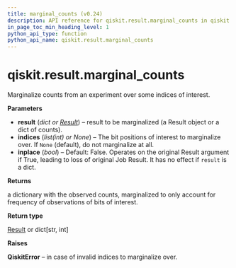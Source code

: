 ```yaml
---
title: marginal_counts (v0.24)
description: API reference for qiskit.result.marginal_counts in qiskit v0.24
in_page_toc_min_heading_level: 1
python_api_type: function
python_api_name: qiskit.result.marginal_counts
---
```


<span id="qiskit-result-marginal-counts" />

# qiskit.result.marginal\_counts

<Function id="qiskit.result.marginal_counts" isDedicatedPage={true} github="https://github.com/qiskit/qiskit/tree/stable/0.16/qiskit/result/utils.py" signature="marginal_counts(result, indices=None, inplace=False)">
  Marginalize counts from an experiment over some indices of interest.

  **Parameters**

  *   **result** (*dict or* [*Result*](qiskit.result.Result "qiskit.result.Result")) – result to be marginalized (a Result object or a dict of counts).
  *   **indices** (*list(int) or None*) – The bit positions of interest to marginalize over. If `None` (default), do not marginalize at all.
  *   **inplace** (*bool*) – Default: False. Operates on the original Result argument if True, leading to loss of original Job Result. It has no effect if `result` is a dict.

  **Returns**

  a dictionary with the observed counts, marginalized to only account for frequency of observations of bits of interest.

  **Return type**

  [Result](qiskit.result.Result "qiskit.result.Result") or dict\[str, int]

  **Raises**

  **QiskitError** – in case of invalid indices to marginalize over.
</Function>


